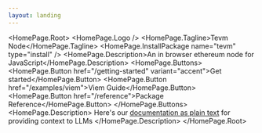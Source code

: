 ```yaml
---
layout: landing
---
```



<HomePage.Root>
  <HomePage.Logo />
  <HomePage.Tagline>Tevm Node</HomePage.Tagline>
  <HomePage.InstallPackage name="tevm" type="install" />
  <HomePage.Description>An in browser ethereum node for JavaScript</HomePage.Description>
  <HomePage.Buttons>
    <HomePage.Button href="/getting-started" variant="accent">Get started</HomePage.Button>
    <HomePage.Button href="/examples/viem">Viem Guide</HomePage.Button>
    <HomePage.Button href="/reference">Package Reference</HomePage.Button>
  </HomePage.Buttons>
  <HomePage.Description>
    Here's our [documentation as plain text](https://node.tevm.sh/llms-full.txt) for providing context to LLMs
  </HomePage.Description>
</HomePage.Root>
